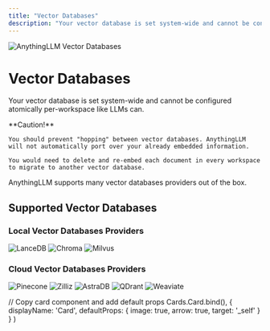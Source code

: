 ```yaml
---
title: "Vector Databases"
description: "Your vector database is set system-wide and cannot be configured atomically per-workspace like LLMs can.."
---
```



<Image
  src="/images/anythingllm-setup/vector-database-configuration/thumbnail.png" 
  height={1080} 
  width={1920} 
  quality={100}
  alt="AnythingLLM Vector Databases"
/>


# Vector Databases

Your vector database is set system-wide and cannot be configured atomically per-workspace like LLMs can.

<Callout type="error" emoji="️‼️">
  **Caution!**

    You should prevent "hopping" between vector databases. AnythingLLM will not automatically port over your already embedded information.

    You would need to delete and re-embed each document in every workspace to migrate to another vector database.
</Callout>

AnythingLLM supports many vector databases providers out of the box.


## Supported Vector Databases

### Local Vector Databases Providers

<Cards>
  <Card title="LanceDB (Built-in)" href="local/lancedb"> 
    <Image
      src="/images/features/vector-databases/lancedb.png" 
      height={1080} 
      width={1920} 
      quality={100}
      alt="LanceDB"
    />
  </Card>

  <Card title="Chroma" href="local/chroma"> 
    <Image
      src="/images/features/vector-databases/chroma.png" 
      height={1080} 
      width={1920} 
      quality={100}
      alt="Chroma"
    />
  </Card>

  <Card title="Milvus" href="local/milvus"> 
    <Image
      src="/images/features/vector-databases/milvus.png" 
      height={1080} 
      width={1920}
      quality={100} 
      alt="Milvus"
    />
  </Card>
</Cards>



### Cloud Vector Databases Providers

<Cards>
  <Card title="Pinecone" href="cloud/pinecone"> 
    <Image
      src="/images/features/vector-databases/pinecone.png" 
      height={1080} 
      width={1920} 
      quality={100}
      alt="Pinecone"
    />
  </Card> 

  <Card title="Zilliz" href="cloud/zilliz"> 
    <Image
      src="/images/features/vector-databases/zilliz.png" 
      height={1080} 
      width={1920} 
      quality={100}
      alt="Zilliz"
    />
  </Card>

  <Card title="AstraDB" href="cloud/astradb"> 
    <Image
      src="/images/features/vector-databases/astra-db.png" 
      height={1080} 
      width={1920} 
      quality={100}
      alt="AstraDB"
    />
  </Card>

  <Card title="QDrant" href="cloud/qdrant"> 
    <Image
      src="/images/features/vector-databases/qdrant.png" 
      height={1080} 
      width={1920} 
      quality={100}
      alt="QDrant"
    />
  </Card>

  <Card title="Weaviate" href="cloud/weaviate"> 
    <Image
      src="/images/features/vector-databases/weaviate.png" 
      height={1080} 
      width={1920} 
      quality={100}
      alt="Weaviate"
    />
  </Card>
</Cards>


  // Copy card component and add default props
  Cards.Card.bind(),
  {
    displayName: 'Card',
    defaultProps: {
      image: true,
      arrow: true,
      target: '_self'
    }
  }
)

<style global jsx>{`
  img {
    aspect-ratio: 16/9;
    object-fit: cover;
  }
`}</style>